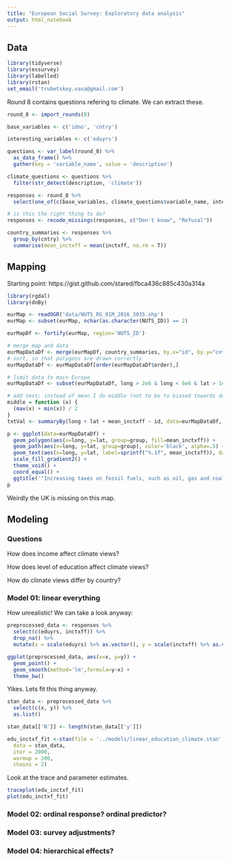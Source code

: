 ```yaml
---
title: "European Social Survey: Exploratory data analysis"
output: html_notebook
---
```


## Data

```r
library(tidyverse)
library(essurvey)
library(labelled)
library(rstan)
set_email('trubetskoy.vasa@gmail.com')
```

Round 8 contains questions refering to climate. We can extract these.

```r
round_8 <- import_rounds(8)

base_variables <- c('idno', 'cntry')

interesting_variables <- c('eduyrs')

questions <- var_label(round_8) %>%
  as_data_frame() %>%
  gather(key = 'variable_name', value = 'description')

climate_questions <- questions %>%
  filter(str_detect(description, 'climate'))

responses <- round_8 %>%
  select(one_of(c(base_variables, climate_questions$variable_name, interesting_variables)))

# is this the right thing to do?
responses <- recode_missings(responses, c("Don't know", "Refusal"))

country_summaries <- responses %>%
  group_by(cntry) %>%
  summarise(mean_inctxff = mean(inctxff, na.rm = T))
```

## Mapping

Starting point:
https://gist.github.com/stared/fbca436c885c430a314a

```r
library(rgdal)
library(doBy)

eurMap <- readOGR('data/NUTS_RG_01M_2016_3035.shp')
eurMap <- subset(eurMap, nchar(as.character(NUTS_ID)) == 2)

eurMapDf <- fortify(eurMap, region='NUTS_ID')

# merge map and data
eurMapDataDf <- merge(eurMapDf, country_summaries, by.x="id", by.y="cntry")
# sort, so that polygons are drawn correctly
eurMapDataDf <- eurMapDataDf[order(eurMapDataDf$order),]

# limit data to main Europe
eurMapDataDf <- subset(eurMapDataDf, long > 2e6 & long < 6e6 & lat > 1e6 & lat < 6e6)

# add text; instead of mean I do middle (not to be to biased towards detailed coastlines)
middle = function (x) {
  (max(x) + min(x)) / 2
}  
txtVal <- summaryBy(long + lat + mean_inctxff ~ id, data=eurMapDataDf, FUN=middle, keep.names=T)

p <- ggplot(data=eurMapDataDf) +
  geom_polygon(aes(x=long, y=lat, group=group, fill=mean_inctxff)) +
  geom_path(aes(x=long, y=lat, group=group), color='black', alpha=.5) +
  geom_text(aes(x=long, y=lat, label=sprintf("%.1f", mean_inctxff)), data=txtVal, col="gray", cex=3) +
  scale_fill_gradient2() +
  theme_void() +
  coord_equal() + 
  ggtitle('"Increasing taxes on fossil fuels, such as oil, gas and coal."\n  Scale: 1=strongly in favor, 5=strongly against')
p
```

Weirdly the UK is missing on this map.

## Modeling

### Questions

How does income affect climate views?

How does level of education affect climate views?

How do climate views differ by country?

### Model 01: linear everything

How unrealistic! We can take a look anyway:

```r
preprocessed_data <- responses %>%
  select(c(eduyrs, inctxff)) %>%
  drop_na() %>%
  mutate(x = scale(eduyrs) %>% as.vector(), y = scale(inctxff) %>% as.vector())

ggplot(preprocessed_data, aes(x=x, y=y)) +
  geom_point() +
  geom_smooth(method='lm',formula=y~x) +
  theme_bw()
```

Yikes. Lets fit this thing anyway.

```r
stan_data <- preprocessed_data %>%
  select(c(x, y)) %>%
  as.list()

stan_data[['N']] <- length(stan_data[['y']])

edu_inctxf_fit <-stan(file = '../models/linear_education_climate.stan',
  data = stan_data,
  iter = 2000,
  warmup = 200,
  chains = 2)

```

Look at the trace and parameter estimates.

```r
traceplot(edu_inctxf_fit)
plot(edu_inctxf_fit)
```

### Model 02: ordinal response? ordinal predictor?

### Model 03: survey adjustments?

### Model 04: hierarchical effects?





